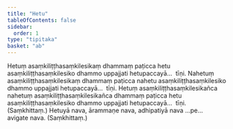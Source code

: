 ```yaml
---
title: "Hetu"
tableOfContents: false
sidebar:
  order: 1
type: "tipitaka"
basket: "ab"
---
```



<DynamicBreadcrumb />

<Division number="194">

<Paragraph number="358">
Hetuṃ asaṃkiliṭṭhasaṃkilesikaṃ dhammaṃ paṭicca hetu asaṃkiliṭṭhasaṃkilesiko dhammo uppajjati hetupaccayā…  tīṇi.
</Paragraph>

<Paragraph number="359">
Nahetuṃ asaṃkiliṭṭhasaṃkilesikaṃ dhammaṃ paṭicca nahetu asaṃkiliṭṭhasaṃkilesiko dhammo uppajjati hetupaccayā…  tīṇi.
</Paragraph>

<Paragraph number="360">
Hetuṃ asaṃkiliṭṭhasaṃkilesikañca nahetuṃ asaṃkiliṭṭhasaṃkilesikañca dhammaṃ paṭicca hetu asaṃkiliṭṭhasaṃkilesiko dhammo uppajjati hetupaccayā…  tīṇi. (Saṃkhittaṃ.)
</Paragraph>

</Division>
<Division number="195">

<Paragraph number="361">
Hetuyā nava, ārammaṇe nava, adhipatiyā nava …pe…  avigate nava. (Saṃkhittaṃ.)
</Paragraph>
</Division>